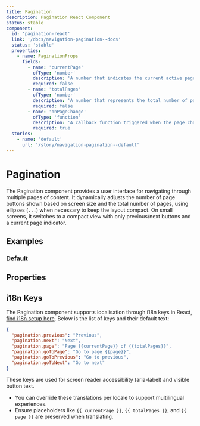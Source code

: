 ```yaml
---
title: Pagination
description: Pagination React Component
status: stable
component:
  id: 'pagination-react'
  link: '/docs/navigation-pagination--docs'
  status: 'stable'
  properties:
    - name: PaginationProps
      fields:
        - name: 'currentPage'
          ofType: 'number'
          description: 'A number that indicates the current active page displayed in the pagination.'
          required: false
        - name: 'totalPages'
          ofType: 'number'
          description: 'A number that represents the total number of pages available in the pagination.'
          required: false
        - name: 'onPageChange'
          ofType: 'function'
          description: 'A callback function triggered when the page changes. It receives the new page number as an argument.'
          required: true
  stories:
    - name: 'default'
      url: '/story/navigation-pagination--default'
---
```


# Pagination

The Pagination component provides a user interface for navigating through multiple pages of content. It dynamically adjusts the number of page buttons shown based on screen size and the total number of pages, using ellipses (`...`) when necessary to keep the layout compact. On small screens, it switches to a compact view with only previous/next buttons and a current page indicator.

<Section current="react">

<ComponentPreview>
  <Pagination currentPage={5} totalPages={10} />
</ComponentPreview>

## Examples

### Default

<StorybookFrame className="h-28" componentId="pagination-react" story="default" />

## Properties

<ComponentPropertiesTable componentId="pagination-react" />

## i18n Keys

The Pagination component supports localisation through i18n keys in React, [find i18n setup here](/components/setup-guides/react/#internationalisation-i18n-guidelines). Below is the list of keys and their default text:

```json
{
  "pagination.previous": "Previous",
  "pagination.next": "Next",
  "pagination.page": "Page {{currentPage}} of {{totalPages}}",
  "pagination.goToPage": "Go to page {{page}}",
  "pagination.goToPrevious": "Go to previous",
  "pagination.goToNext": "Go to next"
}
```

These keys are used for screen reader accessibility (aria-label) and visible button text.
- You can override these translations per locale to support multilingual experiences.
- Ensure placeholders like `{{ currentPage }}`, `{{ totalPages }}`, and `{{ page }}` are preserved when translating.

</Section>
